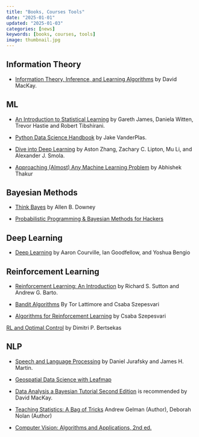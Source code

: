 ```yaml
---
title: "Books, Courses Tools"
date: "2025-01-01"
updated: "2025-01-03"
categories: [news]
keywords: [books, courses, tools]
image: thumbnail.jpg
---
```


## Information Theory

- [Information Theory, Inference, and Learning Algorithms](https://www.inference.org.uk/itprnn/book.pdf) by David MacKay.

## ML

- [An Introduction to Statistical Learning](https://www.statlearning.com) by Gareth James, Daniela Witten, Trevor Hastie and Robert Tibshirani.

- [Python Data Science Handbook](https://jakevdp.github.io/PythonDataScienceHandbook/) by Jake VanderPlas.

- [Dive into Deep Learning](https://d2l.ai/) by Aston Zhang, Zachary C. Lipton, Mu Li, and Alexander J. Smola.

- [Approaching (Almost) Any Machine Learning Problem](https://github.com/abhishekkrthakur/approachingalmost/blob/master/AAAMLP.pdf) by Abhishek Thakur

## Bayesian Methods



- [Think Bayes](https://greenteapress.com/wp/think-bayes/) by Allen B. Downey

- [Probabilistic Programming & Bayesian Methods for Hackers](https://dataorigami.net/Probabilistic-Programming-and-Bayesian-Methods-for-Hackers/)


## Deep Learning

- [Deep Learning](https://www.deeplearningbook.org) by Aaron Courville, Ian Goodfellow, and Yoshua Bengio


## Reinforcement Learning

- [Reinforcement Learning: An Introduction](http://www.incompleteideas.net/book/RLbook2020.pdf) by Richard S. Sutton and Andrew G. Barto.

- [Bandit Algorithms](https://tor-lattimore.com/downloads/book/book.pdf) By Tor Lattimore and Csaba Szepesvari

- [Algorithms for Reinforcement Learning](http://www.ualberta.ca/~szepesva/papers/RLAlgsInMDPs.pdf) by Csaba Szepesvari

[RL and Optimal Control](https://web.mit.edu/dimitrib/www/RLbook.html) by Dimitri P. Bertsekas


## NLP

- [Speech and Language Processing](https://web.stanford.edu/~jurafsky/slp3/ed3bookaug20_2024.pdf) by Daniel Jurafsky and James H. Martin.

- [Geospatial Data Science with Leafmap](https://book.leafmap.org/#geospatial-data-science-with-leafmap)

- [Data Analysis a Bayesian Tutorial Second Edition](https://www.amazon.com/exec/obidos/ASIN/0198568312) is recommended by David MacKay. 

- [Teaching Statistics: A Bag of Tricks](https://www.amazon.com/Teaching-Statistics-Tricks-Andrew-Gelman/dp/0198785704) Andrew Gelman (Author), Deborah Nolan (Author)

- [Computer Vision: Algorithms and Applications, 2nd ed.](https://szeliski.org/Book/)
